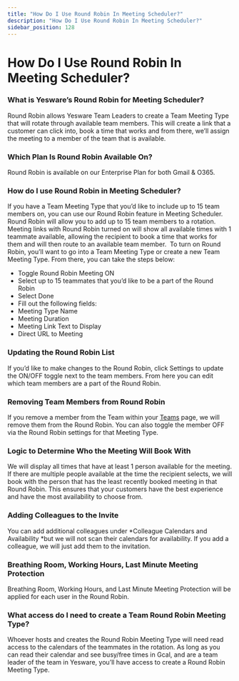 ```yaml
---
title: "How Do I Use Round Robin In Meeting Scheduler?"
description: "How Do I Use Round Robin In Meeting Scheduler?"
sidebar_position: 128
---
```


# How Do I Use Round Robin In Meeting Scheduler?

### What is Yesware’s Round Robin for Meeting Scheduler?
Round Robin allows Yesware Team Leaders to create a Team Meeting Type that will rotate through available team members. This will create a link that a customer can click into, book a time that works and from there, we’ll assign the meeting to a member of the team that is available.
### Which Plan Is Round Robin Available On? 
Round Robin is available on our Enterprise Plan for both Gmail &amp; O365. 
### How do I use Round Robin in Meeting Scheduler?
If you have a Team Meeting Type that you’d like to include up to 15 team members on, you can use our Round Robin feature in Meeting Scheduler. Round Robin will allow you to add up to 15 team members to a rotation. Meeting links with Round Robin turned on will show all available times with 1 teammate available, allowing the recipient to book a time that works for them and will then route to an available team member. 
To turn on Round Robin, you’ll want to go into a Team Meeting Type or create a new Team Meeting Type. From there, you can take the steps below: 
- Toggle Round Robin Meeting ON 
- Select up to 15 teammates that you’d like to be a part of the Round Robin 
- Select Done
- Fill out the following fields: 
- Meeting Type Name
- Meeting Duration
- Meeting Link Text to Display
- Direct URL to Meeting
### Updating the Round Robin List
If you’d like to make changes to the Round Robin, click Settings to update the ON/OFF toggle next to the team members. From here you can edit which team members are a part of the Round Robin. 
### Removing Team Members from Round Robin
If you remove a member from the Team within your [Teams](https://app.yesware.com/account/member_teams) page, we will remove them from the Round Robin. You can also toggle the member OFF via the Round Robin settings for that Meeting Type.
### Logic to Determine Who the Meeting Will Book With
We will display all times that have at least 1 person available for the meeting. If there are multiple people available at the time the recipient selects, we will book with the person that has the least recently booked meeting in that Round Robin. This ensures that your customers have the best experience and have the most availability to choose from.
### Adding Colleagues to the Invite
You can add additional colleagues under *Colleague Calendars and Availability *but we will not scan their calendars for availability. If you add a colleague, we will just add them to the invitation. 
### Breathing Room, Working Hours, Last Minute Meeting Protection
Breathing Room, Working Hours, and Last Minute Meeting Protection will be applied for each user in the Round Robin. 
### What access do I need to create a Team Round Robin Meeting Type?
Whoever hosts and creates the Round Robin Meeting Type will need read access to the calendars of the teammates in the rotation. As long as you can read their calendar and see busy/free times in Gcal, and are a team leader of the team in Yesware, you’ll have access to create a Round Robin Meeting Type.